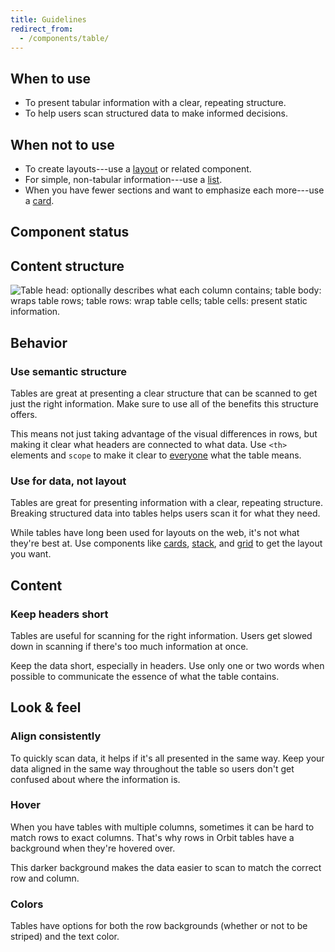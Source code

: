 ```yaml
---
title: Guidelines
redirect_from:
  - /components/table/
---
```


<ReactExample exampleId="Table-default" />

## When to use

- To present tabular information with a clear, repeating structure.
- To help users scan structured data to make informed decisions.

## When not to use

- To create layouts---use a [layout](/components/layout/layout/) or related component.
- For simple, non-tabular information---use a [list](/components/structure/list/).
- When you have fewer sections and want to emphasize each more---use a [card](/components/structure/card/).

## Component status

<ComponentStatus component="Table" />

## Content structure

![Table head: optionally describes what each column contains; table body: wraps table rows; table rows: wrap table cells; table cells: present static information.](fileId:4QJZqvBvRrLu6t9mwObCkA;nodeId:197%3A0)

## Behavior

### Use semantic structure

Tables are great at presenting a clear structure
that can be scanned to get just the right information.
Make sure to use all of the benefits this structure offers.

This means not just taking advantage of the visual differences in rows,
but making it clear what headers are connected to what data.
Use `<th>` elements and `scope`
to make it clear to [everyone](/foundation/accessibility/) what the table means.

<ReactExample exampleId="Table-accessibility" />

### Use for data, not layout

Tables are great for presenting information with a clear, repeating structure.
Breaking structured data into tables helps users scan it for what they need.

While tables have long been used for layouts on the web, it's not what they're best at.
Use components like [cards](/components/structure/card/), [stack](/components/layout/stack/),
and [grid](/components/layout/grid/) to get the layout you want.

## Content

### Keep headers short

Tables are useful for scanning for the right information.
Users get slowed down in scanning if there's too much information at once.

Keep the data short, especially in headers.
Use only one or two words when possible to communicate the essence of what the table contains.

<GuidelineImages>
<DoImage />

<DontImage />
</GuidelineImages>

## Look & feel

### Align consistently

To quickly scan data,
it helps if it's all presented in the same way.
Keep your data aligned in the same way throughout the table
so users don't get confused about where the information is.

### Hover

When you have tables with multiple columns,
sometimes it can be hard to match rows to exact columns.
That's why rows in Orbit tables have a <InlineToken name="paletteCloudNormal" alternateName /> background
when they're hovered over.

This darker background makes the data easier to scan to match the correct row and column.

### Colors

Tables have options for both the row backgrounds (whether or not to be striped) and the text color.

<ReactExample exampleId="Table-colors" />
